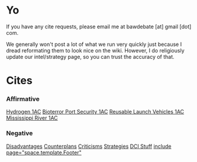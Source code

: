 =Yo= 
If you have any cite requests, please email me at bawdebate [at] gmail [dot] com.

We generally won't post a lot of what we run very quickly just because I dread reformating them to look nice on the wiki. However, I do religiously update our intel/strategy page, so you can trust the accuracy of that.
=Cites= 
===Affirmative=== 
[[debatecoaches/Cites Field Kindley#Affirmative-Hydrogen%201AC%20-%20Broke%20Round%201%20vs%20BVW%20@%20Washburn%20Rural|Hydrogen 1AC]]
[[debatecoaches/Cites Field Kindley#Affirmative-Port%20Security%201AC%20(Broke%20at%20Hutch%20vs%20El%20Dorado%20McKibban%20and%20partner)|Bioterror Port Security 1AC]]
[[debatecoaches/Cites Field Kindley#Affirmative-RLV's%201AC%20-%20Broke%20Round%201%20vs%20SMC%20EK%20@%20Pittsburg|Reusable Launch Vehicles 1AC]]
[[debatecoaches/Cites Field Kindley#Affirmative-Mississippi%20River%201AC%20-%20Broke%20Round%202%20vs.%20lol%20idk%20(lay)|Mississippi River 1AC]]
===Negative=== 
[[debatecoaches/Cites Field Kindley#Negative-Disads|Disadvantages]]
[[debatecoaches/Cites Field Kindley#Negative-Counterplans|Counterplans]]
[[debatecoaches/Cites Field Kindley#Negative-Counterplans|Criticisms]]
[[debatecoaches/Cites Field Kindley#Negative-Strats/Intel|Strategies]]
[[DCI Shenanigans|DCI Stuff]]
[[include page="space.template.Footer"]]